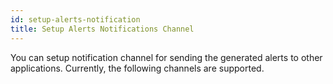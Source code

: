 ```yaml
---
id: setup-alerts-notification
title: Setup Alerts Notifications Channel
---
```

You can setup notification channel for sending the generated alerts to other applications. Currently, the following channels are supported.

<DocCardContainer>

<DocCard
    title="📄️ Slack"
    description=""
    href="/docs/alerts-management/notification-channel/slack"
/>

<DocCard
    title="📄️ Webhook"
    description=""
    href="/docs/alerts-management/notification-channel/webhook"
/>

<DocCard
    title="📄️ PagerDuty"
    description=""
    href="/docs/alerts-management/notification-channel/pagerduty"
/>

<DocCard
    title="📄️ Opsgenie"
    description=""
    href="/docs/alerts-management/notification-channel/opsgenie"
/>

<DocCard
    title="📄️ MS Teams"
    description=""
    href="/docs/alerts-management/notification-channel/ms-teams"
/>

<DocCard
    title="📄️ Email"
    description=""
    href="/docs/alerts-management/notification-channel/email"
/>
</DocCardContainer>
